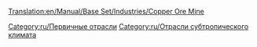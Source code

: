 [[Translation:en/Manual/Base Set/Industries/Copper Ore Mine]]

{{ru/Промышленность| Изображение=en/Copperoremine.png| имя=Шахта медной руды
| Климат=[[ru/Manual/Климат#Субтропический|Субтропический]]
| Принимает=ничего
| Производит=[[ru/Manual/Base Set/Cargos/Медная руда|Медная руда]]
}}

{{ru/Navbox Промышленность}}

[[Category:ru/Первичные отрасли]]
[[Category:ru/Отрасли субтропического климата]]